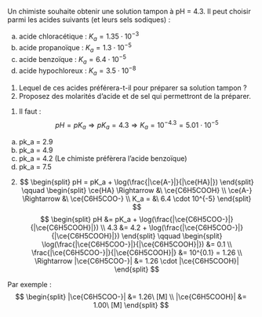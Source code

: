 ::: {.Exercise data-latex=""}

Un chimiste souhaite obtenir une solution tampon à pH = 4.3. Il peut choisir parmi les acides suivants (et leurs sels sodiques) :

a. acide chloracétique : $K_a = 1.35 \cdot 10^{-3}$
b. acide propanoïque : $K_a = 1.3 \cdot 10^{-5}$
c. acide benzoïque : $K_a = 6.4 \cdot 10^{-5}$
d. acide hypochloreux : $K_a = 3.5 \cdot 10^{-8}$

1. Lequel de ces acides préférera-t-il pour préparer sa solution tampon ?
\vspace{\stretch{1}}
2. Proposez des molarités d’acide et de sel qui permettront de la préparer.  
\vspace{\stretch{1}}

:::

::: {.Answer data-latex=""}

1. Il faut :
$$
pH = pK_a \Rightarrow pK_a = 4.3 \Rightarrow K_a = 10^{-4.3} = 5.01 \cdot 10^{-5}
$$ 

a. pk_a = 2.9
b. pk_a = 4.9
c. pk_a = 4.2 (Le chimiste préfèrera l'acide benzoïque)
d. pk_a = 7.5

2. $$
\begin{split}
  pH = pK_a + \log(\frac{|\ce{A-}|}{|\ce{HA}|})
\end{split}
\qquad
\begin{split}
  \ce{HA} \Rightarrow &\ \ce{C6H5COOH} \\
  \ce{A-} \Rightarrow &\ \ce{C6H5COO-} \\
  K_a = &\ 6.4 \cdot 10^{-5}
\end{split}
$$
$$
\begin{split}
  pH &= pK_a + \log(\frac{|\ce{C6H5COO-}|}{|\ce{C6H5COOH}|}) \\
  4.3 &= 4.2 + \log(\frac{|\ce{C6H5COO-}|}{|\ce{C6H5COOH}|})
\end{split}
\qquad
\begin{split}
  \log(\frac{|\ce{C6H5COO-}|}{|\ce{C6H5COOH}|}) &= 0.1 \\
  \frac{|\ce{C6H5COO-}|}{|\ce{C6H5COOH}|} &= 10^{0.1} = 1.26 \\
  \Rightarrow |\ce{C6H5COO-}| &= 1.26 \cdot |\ce{C6H5COOH}|
\end{split}
$$

Par exemple :
$$
\begin{split}
|\ce{C6H5COO-}| &= 1.26\ [M] \\
|\ce{C6H5COOH}| &= 1.00\ [M]
\end{split}
$$


:::

